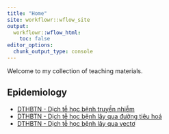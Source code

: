 ```yaml
---
title: "Home"
site: workflowr::wflow_site
output:
  workflowr::wflow_html:
    toc: false
editor_options:
  chunk_output_type: console
---
```


Welcome to my collection of teaching materials.

## Epidemiology

* [DTHBTN - Dịch tễ học bệnh truyền nhiễm](https://decidelab.github.io/teaching_materials/DTHBTN_BenhTruyenNhiem.html)
* [DTHBTN - Dịch tễ học bệnh lây qua đường tiêu hoá](https://decidelab.github.io/teaching_materials/DTHBTN_BenhDuongTieuHoa.html)
* [DTHBTN - Dịch tễ học bệnh lây qua vectơ](https://decidelab.github.io/teaching_materials/DTHBTN_BenhLayQuaVecto.html)
